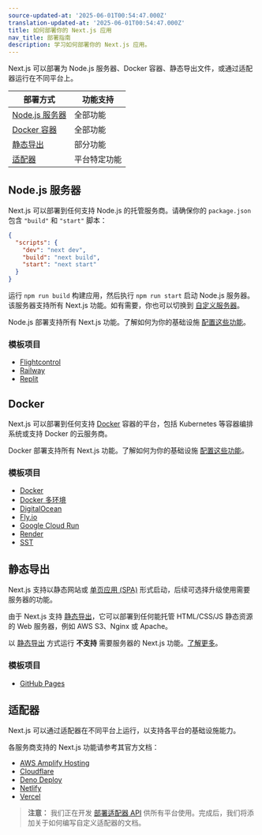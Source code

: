 ```yaml
---
source-updated-at: '2025-06-01T00:54:47.000Z'
translation-updated-at: '2025-06-01T00:54:47.000Z'
title: 如何部署你的 Next.js 应用
nav_title: 部署指南
description: 学习如何部署你的 Next.js 应用。
---
```


Next.js 可以部署为 Node.js 服务器、Docker 容器、静态导出文件，或通过适配器运行在不同平台上。

| 部署方式                     | 功能支持          |
| --------------------------- | ---------------- |
| [Node.js 服务器](#nodejs-server) | 全部功能          |
| [Docker 容器](#docker)       | 全部功能          |
| [静态导出](#static-export)   | 部分功能          |
| [适配器](#adapters)          | 平台特定功能      |

## Node.js 服务器

Next.js 可以部署到任何支持 Node.js 的托管服务商。请确保你的 `package.json` 包含 `"build"` 和 `"start"` 脚本：

```json filename="package.json"
{
  "scripts": {
    "dev": "next dev",
    "build": "next build",
    "start": "next start"
  }
}
```

运行 `npm run build` 构建应用，然后执行 `npm run start` 启动 Node.js 服务器。该服务器支持所有 Next.js 功能。如有需要，你也可以切换到 [自定义服务器](/docs/app/guides/custom-server)。

Node.js 部署支持所有 Next.js 功能。了解如何为你的基础设施 [配置这些功能](/docs/app/guides/self-hosting)。

### 模板项目

- [Flightcontrol](https://github.com/nextjs/deploy-flightcontrol)
- [Railway](https://github.com/nextjs/deploy-railway)
- [Replit](https://github.com/nextjs/deploy-replit)

## Docker

Next.js 可以部署到任何支持 [Docker](https://www.docker.com/) 容器的平台，包括 Kubernetes 等容器编排系统或支持 Docker 的云服务商。

Docker 部署支持所有 Next.js 功能。了解如何为你的基础设施 [配置这些功能](/docs/app/guides/self-hosting)。

### 模板项目

- [Docker](https://github.com/vercel/next.js/tree/canary/examples/with-docker)
- [Docker 多环境](https://github.com/vercel/next.js/tree/canary/examples/with-docker-multi-env)
- [DigitalOcean](https://github.com/nextjs/deploy-digitalocean)
- [Fly.io](https://github.com/nextjs/deploy-fly)
- [Google Cloud Run](https://github.com/nextjs/deploy-google-cloud-run)
- [Render](https://github.com/nextjs/deploy-render)
- [SST](https://github.com/nextjs/deploy-sst)

## 静态导出

Next.js 支持以静态网站或 [单页应用 (SPA)](/docs/app/guides/single-page-applications) 形式启动，后续可选择升级使用需要服务器的功能。

由于 Next.js 支持 [静态导出](/docs/app/guides/static-exports)，它可以部署到任何能托管 HTML/CSS/JS 静态资源的 Web 服务器，例如 AWS S3、Nginx 或 Apache。

以 [静态导出](/docs/app/guides/static-exports) 方式运行 **不支持** 需要服务器的 Next.js 功能。[了解更多](/docs/app/guides/static-exports#unsupported-features)。

### 模板项目

- [GitHub Pages](https://github.com/nextjs/deploy-github-pages)

## 适配器

Next.js 可以通过适配器在不同平台上运行，以支持各平台的基础设施能力。

各服务商支持的 Next.js 功能请参考其官方文档：

- [AWS Amplify Hosting](https://docs.amplify.aws/nextjs/start/quickstart/nextjs-app-router-client-components)
- [Cloudflare](https://developers.cloudflare.com/workers/frameworks/framework-guides/nextjs)
- [Deno Deploy](https://docs.deno.com/examples/next_tutorial)
- [Netlify](https://docs.netlify.com/frameworks/next-js/overview/#next-js-support-on-netlify)
- [Vercel](https://vercel.com/docs/frameworks/nextjs)

> **注意：** 我们正在开发 [部署适配器 API](https://github.com/vercel/next.js/discussions/77740) 供所有平台使用。完成后，我们将添加关于如何编写自定义适配器的文档。
